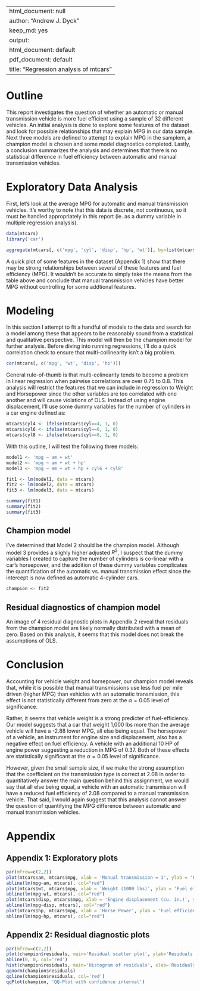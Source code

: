 
---
html_document: null
author: "Andrew J. Dyck"
keep_md: yes
output:
  html_document: default
  pdf_document: default
title: "Regression analysis of mtcars"
---

# Outline #
This report investigates the question of whether an automatic or manual transmission vehicle is more fuel efficient using a sample of 32 different vehicles. An initial analysis is done to explore some features of the dataset and look for possible relationships that may explain MPG in our data sample. Next three models are defined to attempt to explain MPG in the samplem, a champion model is chosen and some model diagnostics completed. Lastly, a conclusion summarizes the analysis and determines that there is no statistical difference in fuel efficiency between automatic and manual transmission vehicles.

# Exploratory Data Analysis #

First, let's look at the average MPG for automatic and manual transmission vehicles. It's worthy to note that this data is discrete, not continuous, so it must be handled appropriately in this report (ie. as a dummy variable in multiple regression analysis).
```r
data(mtcars)
library('car')
```

```r
aggregate(mtcars[, c('mpg', 'cyl', 'disp', 'hp', 'wt')], by=list(mtcars$am), FUN=mean)
```

A quick plot of some features in the dataset (Appendix 1) show that there may be strong relationships between several of these features and fuel efficiency (MPG). It wouldn't be accurate to simply take the means from the table above and conclude that manual transmission vehicles have better MPG without controlling for some addtional features. 

# Modeling #
In this section I attempt to fit a handful of models to the data and search for a model among these that appears to be reasonably sound from a statistical and qualitative perspective. This model will then be the champion model for further analysis. Before diving into running regressions, I'll do a quick correlation check to ensure that multi-collinearity isn't a big problem.

```r
cor(mtcars[, c('mpg', 'wt', 'disp', 'hp')])
```

General rule-of-thumb is that multi-colinearity tends to become a problem in linear regression when pairwise correlations are over 0.75 to 0.8. This analysis will restrict the features that we can include in regression to Weight and Horsepower since the other variables are too correlated with one another and will cause violations of OLS. Instead of using engine displacement, I'll use some dummy variables for the number of cylinders in a car engine defined as:

```r
mtcars$cyl4 <- ifelse(mtcars$cyl==4, 1, 0)
mtcars$cyl6 <- ifelse(mtcars$cyl==6, 1, 0)
mtcars$cyl8 <- ifelse(mtcars$cyl==8, 1, 0)
```

With this outline, I will test the following three models:

```r
model1 <- 'mpg ~ am + wt'
model2 <- 'mpg ~ am + wt + hp'
model3 <- 'mpg ~ am + wt + hp + cyl6 + cyl8'
```

```r
fit1 <- lm(model1, data = mtcars)
fit2 <- lm(model2, data = mtcars)
fit3 <- lm(model3, data = mtcars)
```

```r
summary(fit1)
summary(fit2)
summary(fit3)
```




## Champion model ##

I've determined that Model 2 should be the champion model. Although model 3 provides a slighly higher adjusted $R^2$, I suspect that the dummy variables I created to capture the number of cylinders is co-linear with a car's horsepower, and the addition of these dummy variables complicates the quantification of the automatic vs. manual transmission effect since the intercept is now defined as automatic 4-cylinder cars. 

```r
champion <- fit2
```

## Residual diagnostics of champion model ##

An image of 4 residual diagnostic plots in Appendix 2 reveal that residuals from the champion model are likely normally distributed with a mean of zero. Based on this analysis, it seems that this model does not break the assumptions of OLS.

# Conclusion

Accounting for vehicle weight and horsepower, our champion model reveals that, while it is possible that manual transmissions use less fuel per mile driven (higher MPG) than vehicles with an automatic transmission, this effect is not statistically different from zero at the $\alpha = 0.05$ level of significance.

Rather, it seems that vehicle weight is a strong predicter of fuel-efficiency. Our model suggests that a car that weight 1,000 lbs more than the average vehicle will have a -2.88 lower MPG, all else being equal. The horsepower of a vehicle, an instrument for engine size and displacement, also has a negative effect on fuel efficiency. A vehicle with an additional 10 HP of engine power suggesting a reduction in MPG of 0.37. Both of these effects are statistically significant at the $\alpha = 0.05$ level of significance.

However, given the small sample size, if we make the strong assumption that the coefficient on the transmission type is correct at 2.08 in order to quantitatively answer the main question behind this assignment, we would say that all else being equal, a vehicle with an automatic transmission will have a reduced fuel efficiency of 2.08 compared to a manual transmission vehicle. That said, I would again suggest that this analysis cannot answer the question of quantifying the MPG difference between automatic and manual transmission vehicles.

# Appendix #

## Appendix 1: Exploratory plots ##
```r
par(mfrow=c(2,2))
plot(mtcars$am, mtcars$mpg, xlab = 'Manual transmission = 1', ylab = 'Fuel efficiency (mpg)')
abline(lm(mpg~am, mtcars), col="red")
plot(mtcars$wt, mtcars$mpg, xlab = 'Weight (1000 lbs)', ylab = 'Fuel efficiency (mpg)')
abline(lm(mpg~wt, mtcars), col="red")
plot(mtcars$disp, mtcars$mpg, xlab = 'Engine displacement (cu. in.)', ylab = 'Fuel efficiency (mpg)')
abline(lm(mpg~disp, mtcars), col="red")
plot(mtcars$hp, mtcars$mpg, xlab = 'Horse Power', ylab = 'Fuel efficiency (mpg)')
abline(lm(mpg~hp, mtcars), col="red")
```

## Appendix 2: Residual diagnostic plots ##
```r
par(mfrow=c(2,2))
plot(champion$residuals, main='Residual scatter plot', ylab='Residuals')
abline(0, 0, col='red')
hist(champion$residuals, main='Histogram of residuals', xlab='Residuals')
qqnorm(champion$residuals)
qqline(champion$residuals, col='red')
qqPlot(champion, 'QQ-Plot with confidence interval')
```
